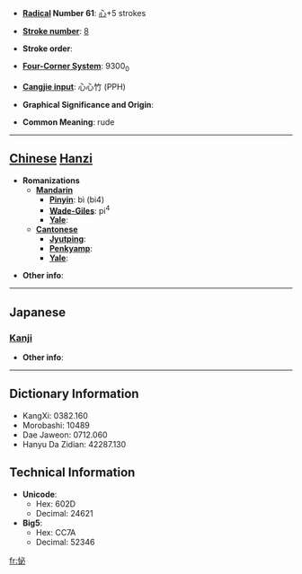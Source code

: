 * '''[[Wiktionary:Chinese radical index| Radical]] Number 61''': [[Wiktionary:Chinese radical index 心|心]]+5 strokes

* '''[[Wiktionary:Chinese total strokes index|Stroke number]]''': [[Wiktionary:Chinese total strokes index 8|8]]

* '''Stroke order''': 

* '''[[Wiktionary:Chinese four corner index|Four-Corner System]]''': 9300<sub>0</sub>

* '''[[Wiktionary:Chinese Cangjie index|Cangjie input]]''': 心心竹 (PPH)

* '''Graphical Significance and Origin''': 

* '''Common Meaning''': rude

----

== [[Chinese]] [[Hanzi]] ==

* '''Romanizations'''
** '''[[Mandarin]]'''
*** '''[[Pinyin]]''': bì (bi4)
*** '''[[Wade-Giles]]''': pi<sup>4</sup>
*** '''[[Yale]]''': 
** '''[[Cantonese]]'''
*** '''[[Jyutping]]''':
*** '''[[Penkyamp]]''': 
*** '''[[Yale]]''': 

* '''Other info''': 

----

==Japanese==
===[[Kanji]]===
{{kanji|on readings=[[ひつ]] (hitsu), [[びち]] (bichi)|kun readings=[[あなどる]] (anadoru)}}

* '''Other info''':  

----

== Dictionary Information ==

* KangXi: 0382.160
* Morobashi: 10489
* Dae Jaweon: 0712.060
* Hanyu Da Zidian: 42287.130

== Technical Information ==

* '''Unicode''':
** Hex: 602D
** Decimal: 24621
* '''Big5''':
** Hex: CC7A
** Decimal: 52346

[[fr:怭]]